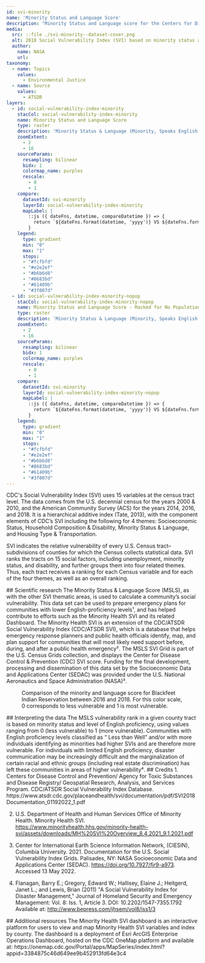 ```yaml
---
id: svi-minority
name: 'Minority Status and Language Score'
description: "Minority Status and Language score for the Centers for Disease Control and Prevention (CDC) Social Vulnerability Index (SVI) gridded at a spatial resolution of 1 km"
media:
  src: ::file ./svi-minority--dataset-cover.png
  alt: 2018 Social Vulnerability Index (SVI) based on minority status and language score.
  author:
    name: NASA
    url: 
taxonomy:
  - name: Topics
    values:
      - Environmental Justice
  - name: Source
    values:
      - ATSDR
layers:
  - id: social-vulnerability-index-minority
    stacCol: social-vulnerability-index-minority
    name: Minority Status and Language Score
    type: raster
    description: 'Minority Status & Language (Minority, Speaks English “Less than Well”) - Percentile ranking'
    zoomExtent:
      - 2
      - 16
    sourceParams:
      resampling: bilinear
      bidx: 1
      colormap_name: purples
      rescale:
        - 0
        - 1
    compare:
      datasetId: svi-minority
      layerId: social-vulnerability-index-minority
      mapLabel: |
        ::js ({ dateFns, datetime, compareDatetime }) => {
          return `${dateFns.format(datetime, 'yyyy')} VS ${dateFns.format(compareDatetime, 'yyyy')}`;
        }
    legend:
      type: gradient
      min: "0"
      max: "1"
      stops:
      - "#fcfbfd"
      - "#e2e2ef"
      - "#b6b6d8"
      - "#8683bd"
      - "#61409b"
      - "#3f007d"
  - id: social-vulnerability-index-minority-nopop
    stacCol: social-vulnerability-index-minority-nopop
    name: Minority Status and Language Score - Masked for No Population
    type: raster
    description: 'Minority Status & Language (Minority, Speaks English “Less than Well”) - Percentile ranking'
    zoomExtent:
      - 2
      - 16
    sourceParams:
      resampling: bilinear
      bidx: 1
      colormap_name: purples
      rescale:
        - 0
        - 1
    compare:
      datasetId: svi-minority
      layerId: social-vulnerability-index-minority-nopop
      mapLabel: |
        ::js ({ dateFns, datetime, compareDatetime }) => {
          return `${dateFns.format(datetime, 'yyyy')} VS ${dateFns.format(compareDatetime, 'yyyy')}`;
        }
    legend:
      type: gradient
      min: "0"
      max: "1"
      stops:
      - "#fcfbfd"
      - "#e2e2ef"
      - "#b6b6d8"
      - "#8683bd"
      - "#61409b"
      - "#3f007d"
---
```


<Block>
<Prose>
CDC's Social Vulnerability Index (SVI) uses 15 variables at the census tract level. The data comes from the U.S. decennial census for the years 2000 & 2010, and the American Community Survey (ACS) for the years 2014, 2016, and 2018. It is a hierarchical additive index (Tate, 2013), with the component elements of CDC’s SVI including the following for 4 themes: Socioeconomic Status, Household Composition & Disability, Minority Status & Language, and Housing Type & Transportation.

SVI indicates the relative vulnerability of every U.S. Census tract–subdivisions of counties for which the Census collects statistical data. SVI ranks the tracts on 15 social factors, including unemployment, minority status, and disability, and further groups them into four related themes. Thus, each tract receives a ranking for each Census variable and for each of the four themes, as well as an overall ranking.
</Prose>
</Block>

<Block>
<Prose>
## Scientific research
The Minority Status & Language Score (MSLS), as with the other SVI thematic areas, is used to calculate a community’s social vulnerability. This data set can be used to prepare emergency plans for communities with lower English-proficiency levels¹, and has helped contribute to efforts such as the Minority Health SVI and its related Dashboard. The Minority Health SVI is an extension of the CDC/ATSDR Social Vulnerability Index (CDC/ATSDR SVI), which is a database that helps emergency response planners and public health officials identify, map, and plan support for communities that will most likely need support before, during, and after a public health emergency². The MSLS SVI Grid is part of the U.S. Census Grids collection, and displays the Center for Disease Control & Prevention (CDC) SVI score. Funding for the final development, processing and dissemination of this data set by the Socioeconomic Data and Applications Center (SEDAC) was provided under the U.S. National Aeronautics and Space Administration (NASA)³.
</Prose>
</Block>

<Block type='full'>
<Figure>
  <Map
    datasetId='svi-minority'
    layerId='social-vulnerability-index-minority'
    dateTime='2016-01-01'
    zoom={8}
    center={[-113.24,48.45]}
    compareDateTime='2018-01-01'
  />
  <Caption
    attrAuthor='NASA'
    attrUrl='https://nasa.gov/'
  >
    Comparison of the minority and language score for Blackfeet Indian Reservation between 2016 and 2018. For this color scale, 0 corresponds to less vulnerable and 1 is most vulnerable.
  </Caption>
</Figure>
<Prose>
## Interpreting the data
The MSLS vulnerability rank in a given county tract is based on minority status and level of English proficiency, using values ranging from 0 (less vulnerable) to 1 (more vulnerable). Communities with English proficiency levels classified as “ Less than Well” and/or with more individuals identifying as minorities had higher SVIs and are therefore more vulnerable. For individuals with limited English proficiency, disaster communication may be increasingly difficult and the marginalization of certain racial and ethnic groups (including real estate discrimination) has left these communities in areas of higher vulnerability⁴.
</Prose>
</Block>

<Block>
<Prose>
## Credits
1. Centers for Disease Control and Prevention/ Agency for Toxic Substances and Disease Registry/ Geospatial Research, Analysis, and Services Program. CDC/ATSDR Social Vulnerability Index Database. https://www.atsdr.cdc.gov/placeandhealth/svi/documentation/pdf/SVI2018Documentation_01192022_1.pdf

2. U.S. Department of Health and Human Services Office of Minority Health. Minority Health SVI. https://www.minorityhealth.hhs.gov/minority-health-svi/assets/downloads/MH%20SVI%20Overview_8.4.2021_9.1.2021.pdf 

3. Center for International Earth Science Information Network, (CIESIN), Columbia University. 2021. Documentation for the U.S. Social Vulnerability Index Grids. Palisades, NY: NASA Socioeconomic Data and Applications Center (SEDAC). https://doi.org/10.7927/fjr9-a973. Accessed 13 May 2022.

4. Flanagan, Barry E.; Gregory, Edward W.; Hallisey, Elaine J.; Heitgerd, Janet L.; and Lewis, Brian (2011) "A Social Vulnerability Index for Disaster Management," Journal of Homeland Security and Emergency Management: Vol. 8: Iss. 1, Article 3. DOI: 10.2202/1547-7355.1792 Available at: http://www.bepress.com/jhsem/vol8/iss1/3 
</Prose>
</Block>

<Block>
<Prose>
## Additional resources
The Minority Health SVI dashboard is an interactive platform for users to view and map Minority Health SVI variables and index by county. The dashboard is a deployment of Esri ArcGIS Enterprise Operations Dashboard, hosted on the CDC OneMap platform and available at: https://onemap.cdc.gov/Portal/apps/MapSeries/index.html?appid=3384875c46d649ee9b452913fd64e3c4
</Prose>
</Block>
